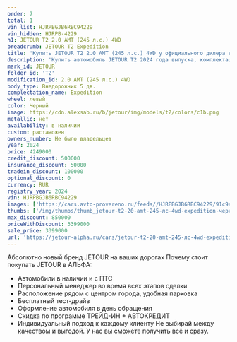 ```yaml
---
order: 7
total: 1
vin_list: HJRPBGJB6RBC94229
vin_hidden: HJRPB-4229
h1: JETOUR T2 2.0 AMT (245 л.с.) 4WD
breadcrumb: JETOUR T2 Expedition
title: 'Купить JETOUR T2 2.0 AMT (245 л.с.) 4WD у официального дилера в Самаре'
description: 'Купить автомобиль JETOUR T2 2024 года выпуска, комплектация Expedition, цвет - Черный, двигатель - 2.0 AMT (245 л.с.) 4WD у официального дилера в г. Самара. Стоимость данного автомобиля JETOUR T2 – 3399000'
mark_id: JETOUR
folder_id: 'T2'
modification_id: 2.0 AMT (245 л.с.) 4WD
body_type: Внедорожник 5 дв.
complectation_name: Expedition
wheel: левый
color: Черный
image: https://cdn.alexsab.ru/b/jetour/img/models/t2/colors/c1b.png
metallic: нет
availability: в наличии
custom: растаможен
owners_number: Не было владельцев
year: 2024
price: 4249000
credit_discount: 500000
insurance_discount: 50000
tradein_discount: 100000
optional_discount: 0
currency: RUR
registry_year: 2024
vin: HJRPBGJB6RBC94229
images: ['https://cars.avto-provereno.ru/feeds//HJRPBGJB6RBC94229/91c9acab405bc3f81eb899dc38a96fb1.jpeg', 'https://cars.avto-provereno.ru/feeds//HJRPBGJB6RBC94229/ba2ca98b873038085390f9d5a3f904aa.jpeg', 'https://cars.avto-provereno.ru/feeds//HJRPBGJB6RBC94229/467b62d967c7c053d7af5ea563ecda6e.jpeg', 'https://cars.avto-provereno.ru/feeds//HJRPBGJB6RBC94229/fe7216869a00e7e3ee0a8e60b6585e20.jpeg', 'https://cars.avto-provereno.ru/feeds//HJRPBGJB6RBC94229/2c613af35e2b52cacdb16e76d9fe0e36.jpeg', 'https://cars.avto-provereno.ru/feeds//HJRPBGJB6RBC94229/03928e024e865ee69017a8078a4d018f.jpeg']
thumbs: ['/img/thumbs/thumb_jetour-t2-20-amt-245-лс-4wd-expedition-черный-2024_96fb1_0.webp', '/img/thumbs/thumb_jetour-t2-20-amt-245-лс-4wd-expedition-черный-2024_904aa_1.webp', '/img/thumbs/thumb_jetour-t2-20-amt-245-лс-4wd-expedition-черный-2024_cda6e_2.webp', '/img/thumbs/thumb_jetour-t2-20-amt-245-лс-4wd-expedition-черный-2024_85e20_3.webp', '/img/thumbs/thumb_jetour-t2-20-amt-245-лс-4wd-expedition-черный-2024_e0e36_4.webp']
max_discount: 850000
priceWithDiscount: 3399000
sale_price: 3399000
url: 'https://jetour-alpha.ru/cars/jetour-t2-20-amt-245-лс-4wd-expedition-черный-2024/'
---
```

Абсолютно новый бренд JETOUR на ваших дорогах
Почему стоит покупать JETOUR в АЛЬФА:
- Автомобили в наличии и с ПТС
- Персональный менеджер во время всех этапов сделки
- Расположение рядом с центром города, удобная парковка
- Бесплатный тест-драйв
- Оформление автомобиля в день обращения
- Скидка по программе ТРЕЙД-ИН + АВТОКРЕДИТ
- Индивидуальный подход  к каждому клиенту
Не выбирай между качеством и выгодой. У нас вы сможете получить всё и сразу.